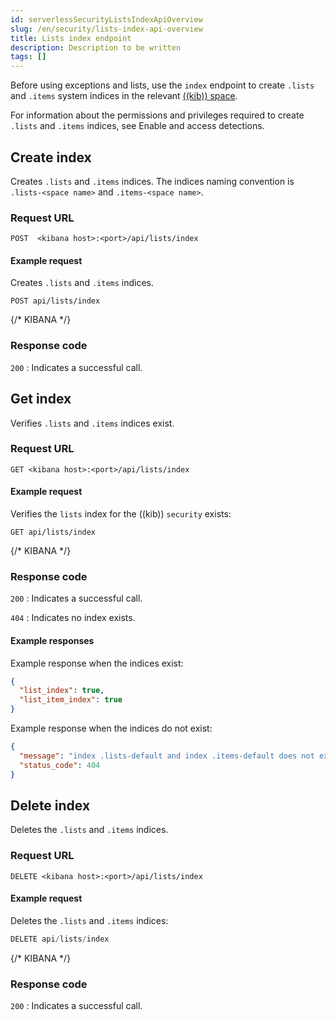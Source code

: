 ```yaml
---
id: serverlessSecurityListsIndexApiOverview
slug: /en/security/lists-index-api-overview
title: Lists index endpoint
description: Description to be written
tags: []
---
```


<div id="lists-index-api-overview"></div>

Before using exceptions and lists, use the `index` endpoint to create `.lists`
and `.items` system indices in the relevant
[((kib)) space](((kibana-ref))/xpack-spaces.html).

For information about the permissions and privileges required to create
`.lists` and `.items` indices, see <DocLink id="serverlessSecurityDetectionsPermissionsSection" section="enable-and-access-detections">Enable and access detections</DocLink>.

## Create index

Creates `.lists` and `.items` indices. The indices naming convention is
`.lists-<space name>` and `.items-<space name>`.

### Request URL

`POST  <kibana host>:<port>/api/lists/index`

#### Example request

Creates `.lists` and `.items` indices.

```console
POST api/lists/index
```
{/* KIBANA */}

### Response code

`200` 
    : Indicates a successful call.

## Get index

Verifies `.lists` and `.items` indices exist.

### Request URL

`GET <kibana host>:<port>/api/lists/index`

#### Example request

Verifies the `lists` index for the ((kib)) `security` exists:

```console
GET api/lists/index
```
{/* KIBANA */}

### Response code

`200` 
    : Indicates a successful call.

`404` 
    : Indicates no index exists.

#### Example responses

Example response when the indices exist:

```json
{
  "list_index": true,
  "list_item_index": true
}
```

Example response when the indices do not exist:

```json
{
  "message": "index .lists-default and index .items-default does not exist",
  "status_code": 404
}
```

## Delete index

Deletes the `.lists` and `.items` indices.

### Request URL

`DELETE <kibana host>:<port>/api/lists/index`

#### Example request

Deletes the `.lists` and `.items` indices:

```js
DELETE api/lists/index
```
{/* KIBANA */}

### Response code

`200` 
    : Indicates a successful call.

